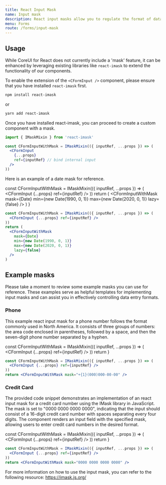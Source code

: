 ```yaml
---
title: React Input Mask
name: Input mask
description: React input masks allow you to regulate the format of data entered. You can enhance data entry accuracy by implementing react input masks for fields with consistent formatting requirements. This ensures that users input data correctly, such as accurately formatted phone numbers in a designated phone number field.
menu: Forms
route: /forms/input-mask
---
```




## Usage

While CoreUI for React does not currently include a 'mask' feature, it can be enhanced by leveraging existing libraries like `react-imask` to extend the functionality of our components.

To enable the extension of the `<CFormInput />` component, please ensure that you have installed `react-imask` first.

```bash
npm install react-imask
```

or

```bash
yarn add react-imask
```

Once you have installed react-imask, you can proceed to create a custom component with a mask.

```jsx
import { IMaskMixin } from 'react-imask'
```

```jsx
const CFormInputWithMask = IMaskMixin(({ inputRef, ...props }) => (
  <CFormInput
    {...props}
    ref={inputRef} // bind internal input
  />
))
```

Here is an example of a date mask for reference.

  const CFormInputWithMask = IMaskMixin(({ inputRef, ...props }) => (
    <CFormInput {...props} ref={inputRef} />
  ))
  return (
    <CFormInputWithMask
      mask={Date}
      min={new Date(1990, 0, 1)}
      max={new Date(2020, 0, 1)}
      lazy={false}
    />
  )
}

<Example>
  <MaskExample />
</Example>

```jsx
const CFormInputWithMask = IMaskMixin(({ inputRef, ...props }) => (
  <CFormInput {...props} ref={inputRef} />
))
return (
  <CFormInputWithMask
    mask={Date}
    min={new Date(1990, 0, 1)}
    max={new Date(2020, 0, 1)}
    lazy={false}
  />
)
```

## Example masks

Please take a moment to review some example masks you can use for reference. These examples serve as helpful templates for implementing input masks and can assist you in effectively controlling data entry formats.

### Phone

This example react input mask for a phone number follows the format commonly used in North America. It consists of three groups of numbers: the area code enclosed in parentheses, followed by a space, and then the seven-digit phone number separated by a hyphen.

  const CFormInputWithMask = IMaskMixin(({ inputRef, ...props }) => (
    <CFormInput {...props} ref={inputRef} />
  ))
  return <CFormInputWithMask mask="+{1}(000)000-00-00" />
}

<Example>
  <PhoneMaskExample />
</Example>

```jsx
const CFormInputWithMask = IMaskMixin(({ inputRef, ...props }) => (
  <CFormInput {...props} ref={inputRef} />
))
return <CFormInputWithMask mask="+{1}(000)000-00-00" />
```

### Credit Card

The provided code snippet demonstrates an implementation of an react input mask for a credit card number using the IMask library in JavaScript. The mask is set to "0000 0000 0000 0000", indicating that the input should consist of a 16-digit credit card number with spaces separating every four digits. The component renders an input field with the specified mask, allowing users to enter credit card numbers in the desired format.

  const CFormInputWithMask = IMaskMixin(({ inputRef, ...props }) => (
    <CFormInput {...props} ref={inputRef} />
  ))
  return <CFormInputWithMask mask="0000 0000 0000 0000" />
}

<Example>
  <CreditCardMaskExample />
</Example>

```jsx
const CFormInputWithMask = IMaskMixin(({ inputRef, ...props }) => (
  <CFormInput {...props} ref={inputRef} />
))
return <CFormInputWithMask mask="0000 0000 0000 0000" />
```

For more information on how to use the input mask, you can refer to the following resource: https://imask.js.org/
